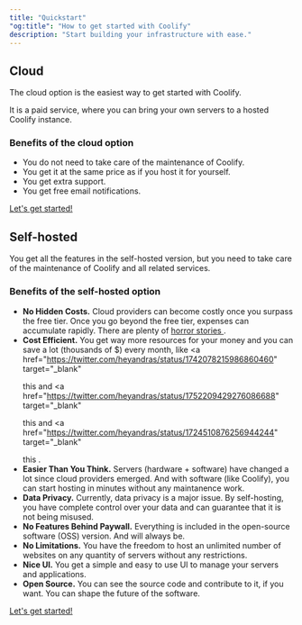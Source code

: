```yaml
---
title: "Quickstart"
"og:title": "How to get started with Coolify"
description: "Start building your infrastructure with ease."
---
```


## Cloud

The cloud option is the easiest way to get started with Coolify.

It is a paid service, where you can bring your own servers to a hosted Coolify instance.

### Benefits of the cloud option

- You do not need to take care of the maintenance of Coolify.
- You get it at the same price as if you host it for yourself.
- You get extra support.
- You get free email notifications.

<a href="https://coolify.io/docs/installation">Let's get started!</a>

## Self-hosted

You get all the features in the self-hosted version, but you need to take care of the maintenance of Coolify and all related services.

### Benefits of the self-hosted option

- <strong>No Hidden Costs.</strong> Cloud providers can become costly once you surpass
  the free tier. Once you go beyond the free tier, expenses can accumulate rapidly.
  There are plenty of <a href="https://serverlesshorrors.com" target="_blank">
    horror stories
  </a>
  .
- <strong>Cost Efficient.</strong> You get way more resources for your money and
  you can save a lot (thousands of $) every month, like <a
    href="https://twitter.com/heyandras/status/1742078215986860460"
    target="_blank"
  >
    this
  </a> and <a
    href="https://twitter.com/heyandras/status/1752209429276086688"
    target="_blank"
  >
    this
  </a> and <a
    href="https://twitter.com/heyandras/status/1724510876256944244"
    target="_blank"
  >
    this
  </a>
  .
- <strong>Easier Than You Think.</strong> Servers (hardware + software) have changed
  a lot since cloud providers emerged. And with software (like Coolify), you can
  start hosting in minutes without any maintanence work.
- <strong>Data Privacy.</strong> Currently, data privacy is a major issue. By self-hosting,
  you have complete control over your data and can guarantee that it is not being
  misused.
- <strong>No Features Behind Paywall.</strong> Everything is included in the open-source
  software (OSS) version. And will always be.
- <strong>No Limitations.</strong> You have the freedom to host an unlimited number
  of websites on any quantity of servers without any restrictions.
- <strong>Nice UI.</strong> You get a simple and easy to use UI to manage your servers
  and applications.
- <strong>Open Source.</strong> You can see the source code and contribute to it,
  if you want. You can shape the future of the software.

<a href="/installation">Let's get started!</a>
